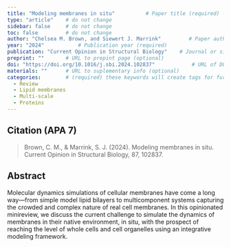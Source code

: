 ```yaml
---
title: "Modeling membranes in situ"          # Paper title (required)
type: "article"    # do not change
sidebar: false     # do not change
toc: false         # do not change
author: "Chelsea M. Brown, and Siewert J. Marrink"         # Paper authors (required)
year: "2024"           # Publication year (required)
publication: "Current Opinion in Structural Biology"    # Journal or similar (required)
preprint: ""       # URL to prepint page (optional)  
doi: "https://doi.org/10.1016/j.sbi.2024.102837"            # URL of DOI (required)  
materials: ""      # URL to suplementary info (optional)
categories:        # (required) these keywords will create tags for further filtering. 
  - Review
  - Lipid membranes
  - Multi-scale
  - Proteins
---
```


<!-- 
The info below is just an example. 

Both fields are required and they have to be replaced with the respective info for each paper. 

Please notice the `> ` symbol before the citation, it gives it additional styling.  
-->

## Citation (APA 7)      

> Brown, C. M., & Marrink, S. J. (2024). Modeling membranes in situ. Current Opinion in Structural Biology, 87, 102837.


## Abstract

Molecular dynamics simulations of cellular membranes have come a long way—from simple model lipid bilayers to multicomponent systems capturing the crowded and complex nature of real cell membranes. In this opinionated minireview, we discuss the current challenge to simulate the dynamics of membranes in their native environment, in situ, with the prospect of reaching the level of whole cells and cell organelles using an integrative modeling framework.